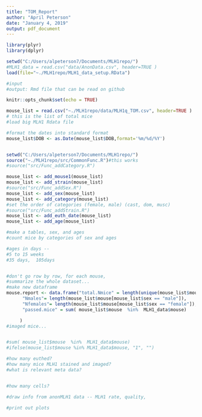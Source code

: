 ```yaml
---
title: "TOM_Report"
author: "April Peterson"
date: "January 4, 2019"
output: pdf_document
---
```



```r
library(plyr)
library(dplyr)

setwd("C:/Users/alpeterson7/Documents/MLH1repo/")
#MLH1_data = read.csv("data/AnonData.csv", header=TRUE )
load(file="~./MLH1repo/MLH1_data_setup.RData")

#input
#output: Rmd file that can be read on github

knitr::opts_chunk$set(echo = TRUE)

mouse_list = read.csv("~./MLH1repo/data/MLH1q_TOM.csv", header=TRUE )
# this is the list of total mice
#load big MLH1 Rdata file

#format the dates into standard format
mouse_list$DOB <- as.Date(mouse_list$DOB,format='%m/%d/%Y')


setwd("C:/Users/alpeterson7/Documents/MLH1repo/")
source("~./MLH1repo/src/CommonFunc.R")#this works
#source("src/Func_addCategory.R")

mouse_list <- add_mouse1(mouse_list)
mouse_list <- add_strain(mouse_list)
#source("src/Func_addSex.R")
mouse_list <- add_sex(mouse_list)
mouse_list <- add_category(mouse_list)
#set the order of categories (female, male) (cast, dom, musc)
#source("src/Func_addStrain.R")
mouse_list <- add_euth_date(mouse_list)
mouse_list <- add_age(mouse_list)

```



```r
#make a tables, sex, and ages
#count mice by categories of sex and ages

#ages in days -- 
#5 to 15 weeks
#35 days,  105days


#don't go row by row, for each mouse, 
#summarize the whole dataset...
#make new dataframe
mouse.report <- data.frame("total.Nmice" = length(unique(mouse_list$mouse)), 
      "Nmales"= length(mouse_list$mouse[mouse_list$sex == "male"]),
      "Nfemales"= length(mouse_list$mouse[mouse_list$sex == "female"]),
      "passed.mice" = sum( mouse_list$mouse  %in%  MLH1_data$mouse)

     )
#imaged mice...


#sum( mouse_list$mouse  %in%  MLH1_data$mouse)
#ifelse(mouse_list$mouse %in% MLH1_data$mouse, "1", "")


```



```r
#how many euthed?
#how many mice MLH1 stained and imaged?
#what is relevant meta data?


#how many cells?

#draw info from anonMLH1 data -- MLH1 rate, quality,

```



```r
#print out plots


```

